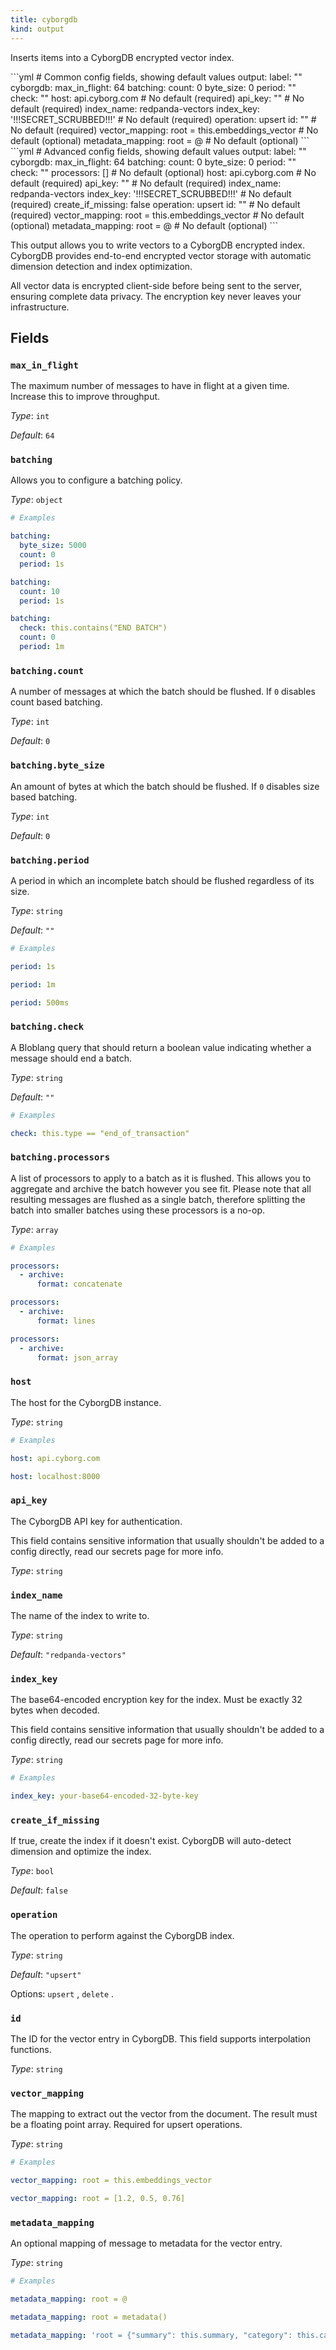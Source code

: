 ```yaml
---
title: cyborgdb
kind: output
---
```


Inserts items into a CyborgDB encrypted vector index.


<Tabs>
<TabItem label="Common">
```yml
# Common config fields, showing default values
output:
  label: ""
  cyborgdb:
    max_in_flight: 64
    batching:
      count: 0
      byte_size: 0
      period: ""
      check: ""
    host: api.cyborg.com # No default (required)
    api_key: "" # No default (required)
    index_name: redpanda-vectors
    index_key: '!!!SECRET_SCRUBBED!!!' # No default (required)
    operation: upsert
    id: "" # No default (required)
    vector_mapping: root = this.embeddings_vector # No default (optional)
    metadata_mapping: root = @ # No default (optional)
```
</TabItem>
<TabItem label="Advanced">
```yml
# Advanced config fields, showing default values
output:
  label: ""
  cyborgdb:
    max_in_flight: 64
    batching:
      count: 0
      byte_size: 0
      period: ""
      check: ""
      processors: [] # No default (optional)
    host: api.cyborg.com # No default (required)
    api_key: "" # No default (required)
    index_name: redpanda-vectors
    index_key: '!!!SECRET_SCRUBBED!!!' # No default (required)
    create_if_missing: false
    operation: upsert
    id: "" # No default (required)
    vector_mapping: root = this.embeddings_vector # No default (optional)
    metadata_mapping: root = @ # No default (optional)
```
</TabItem>
</Tabs>

This output allows you to write vectors to a CyborgDB encrypted index. CyborgDB provides
end-to-end encrypted vector storage with automatic dimension detection and index optimization.

All vector data is encrypted client-side before being sent to the server, ensuring complete
data privacy. The encryption key never leaves your infrastructure.


## Fields

### `max_in_flight`

The maximum number of messages to have in flight at a given time. Increase this to improve throughput.


*Type*: `int`

*Default*: `64`

### `batching`

Allows you to configure a batching policy.


*Type*: `object`


```yml
# Examples

batching:
  byte_size: 5000
  count: 0
  period: 1s

batching:
  count: 10
  period: 1s

batching:
  check: this.contains("END BATCH")
  count: 0
  period: 1m
```

### `batching.count`

A number of messages at which the batch should be flushed. If `0` disables count based batching.


*Type*: `int`

*Default*: `0`

### `batching.byte_size`

An amount of bytes at which the batch should be flushed. If `0` disables size based batching.


*Type*: `int`

*Default*: `0`

### `batching.period`

A period in which an incomplete batch should be flushed regardless of its size.


*Type*: `string`

*Default*: `""`

```yml
# Examples

period: 1s

period: 1m

period: 500ms
```

### `batching.check`

A Bloblang query that should return a boolean value indicating whether a message should end a batch.


*Type*: `string`

*Default*: `""`

```yml
# Examples

check: this.type == "end_of_transaction"
```

### `batching.processors`

A list of processors to apply to a batch as it is flushed. This allows you to aggregate and archive the batch however you see fit. Please note that all resulting messages are flushed as a single batch, therefore splitting the batch into smaller batches using these processors is a no-op.


*Type*: `array`


```yml
# Examples

processors:
  - archive:
      format: concatenate

processors:
  - archive:
      format: lines

processors:
  - archive:
      format: json_array
```

### `host`

The host for the CyborgDB instance.


*Type*: `string`


```yml
# Examples

host: api.cyborg.com

host: localhost:8000
```

### `api_key`

The CyborgDB API key for authentication.
<Aside type="caution" title="Sensitive Information">
	This field contains sensitive information that usually shouldn't be added to a config directly, read our secrets page for more info.
</Aside>



*Type*: `string`


### `index_name`

The name of the index to write to.


*Type*: `string`

*Default*: `"redpanda-vectors"`

### `index_key`

The base64-encoded encryption key for the index. Must be exactly 32 bytes when decoded.
<Aside type="caution" title="Sensitive Information">
	This field contains sensitive information that usually shouldn't be added to a config directly, read our secrets page for more info.
</Aside>



*Type*: `string`


```yml
# Examples

index_key: your-base64-encoded-32-byte-key
```

### `create_if_missing`

If true, create the index if it doesn't exist. CyborgDB will auto-detect dimension and optimize the index.


*Type*: `bool`

*Default*: `false`

### `operation`

The operation to perform against the CyborgDB index.


*Type*: `string`

*Default*: `"upsert"`

Options:
`upsert`
, `delete`
.

### `id`

The ID for the vector entry in CyborgDB.
This field supports interpolation functions.


*Type*: `string`


### `vector_mapping`

The mapping to extract out the vector from the document. The result must be a floating point array. Required for upsert operations.


*Type*: `string`


```yml
# Examples

vector_mapping: root = this.embeddings_vector

vector_mapping: root = [1.2, 0.5, 0.76]
```

### `metadata_mapping`

An optional mapping of message to metadata for the vector entry.


*Type*: `string`


```yml
# Examples

metadata_mapping: root = @

metadata_mapping: root = metadata()

metadata_mapping: 'root = {"summary": this.summary, "category": this.category}'
```


